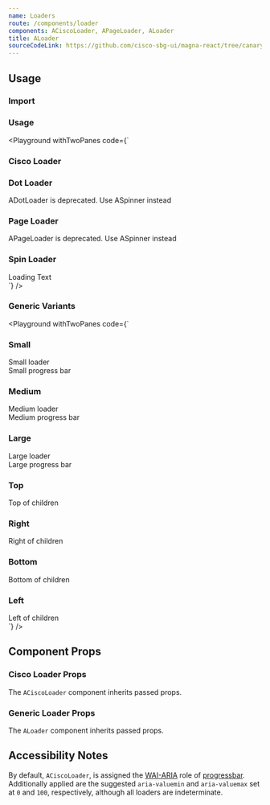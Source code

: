 ```yaml
---
name: Loaders
route: /components/loader
components: ACiscoLoader, APageLoader, ALoader
title: ALoader
sourceCodeLink: https://github.com/cisco-sbg-ui/magna-react/tree/canary/framework/components/ALoader
---
```


## Usage

### Import

<ComponentImport components="ACiscoLoader, APageLoader, ALoader" />

### Usage

<Playground
  withTwoPanes
  code={`<div>
  <h3>Cisco Loader</h3>
  <ACiscoLoader className="mx-auto" />
  <ADivider />
  <h3>Dot Loader</h3>
  ADotLoader is deprecated. Use ASpinner instead
  <ADivider />
  <h3>Page Loader</h3>
  APageLoader is deprecated. Use ASpinner instead
  <ADivider />
   <h3>Spin Loader</h3>
  <ASpinner>Loading Text</ASpinner><br />
</div>
`}
/>

### Generic Variants

<Playground
  withTwoPanes
  code={`<div>
   <h3>Small</h3>
    <ALoader variant="spinner" size="small">Small loader</ALoader><br />
    <ALoader variant="progressbar" size="small" indicatorProps={{indeterminate: true}}>Small progress bar</ALoader><br />
  <ADivider />
     <h3>Medium</h3>
    <ALoader variant="spinner" size="medium">Medium loader</ALoader><br />
    <ALoader variant="progressbar" size="medium" indicatorProps={{indeterminate: true}}>Medium progress bar</ALoader><br />
  <ADivider />
   <h3>Large</h3>
  <ALoader variant="spinner" size="large">Large loader</ALoader><br />
    <ALoader variant="progressbar" size="large" indicatorProps={{indeterminate: true}}>Large progress bar</ALoader><br />
  <ADivider />
  <h3>Top</h3>
  <ALoader placement="top">Top of children</ALoader>
  <ADivider />
  <h3>Right</h3>
  <ALoader placement="right">Right of children</ALoader>
  <ADivider />
    <h3>Bottom</h3>
  <ALoader placement="bottom">Bottom of children</ALoader>
  <ADivider />
    <h3>Left</h3>
  <ALoader placement="left">Left of children</ALoader>
</div>
`}
/>

## Component Props

### Cisco Loader Props

The `ACiscoLoader` component inherits passed props.

<Props of="ACiscoLoader" />

### Generic Loader Props

The `ALoader` component inherits passed props.

<Props of="ALoader" />

## Accessibility Notes

By default, `ACiscoLoader`, is assigned the [WAI-ARIA](https://www.w3.org/WAI/standards-guidelines/aria/) role of [progressbar](https://www.w3.org/TR/wai-aria/#progressbar).
Additionally applied are the suggested `aria-valuemin` and `aria-valuemax` set at `0` and `100`, respectively, although all loaders are indeterminate.
